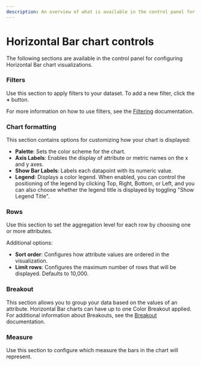 ```yaml
---
description: An overview of what is available in the control panel for configuring Horizontal Bar visualizations.
---
```


# Horizontal Bar chart controls

The following sections are available in the control panel for configuring Horizontal Bar chart visualizations.

### Filters

Use this section to apply filters to your dataset. To add a new filter, click the **+** button.

For more information on how to use filters, see the [Filtering](../filter) documentation.

### Chart formatting
This section contains options for customizing how your chart is displayed:
- **Palette**: Sets the color scheme for the chart.
- **Axis Labels**: Enables the display of attribute or metric names on the x and y axes.
- **Show Bar Labels**: Labels each datapoint with its numeric value.
- **Legend**: Displays a color legend. When enabled, you can control the positioning of the legend by clicking Top, Right, Bottom, or Left, and you can also choose whether the legend title is displayed by toggling "Show Legend Title".

### Rows

Use this section to set the aggregation level for each row by choosing one or more attributes.

Additional options:
- **Sort order**: Configures how attribute values are ordered in the visualization.
- **Limit rows**: Configures the maximum number of rows that will be displayed. Defaults to 10,000.

### Breakout

This section allows you to group your data based on the values of an attribute. Horizontal Bar charts can have up to one Color Breakout applied. For additional information about Breakouts, see the [Breakout](../breakout) documentation.

### Measure

Use this section to configure which measure the bars in the chart will represent.
